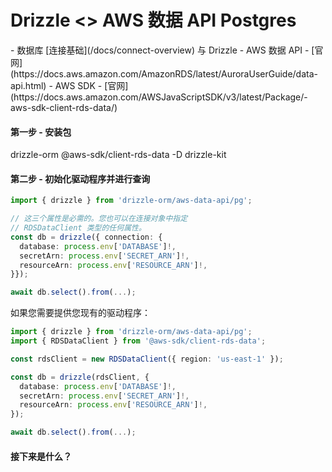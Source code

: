 
# Drizzle \<\> AWS 数据 API Postgres

<Prerequisites>
- 数据库 [连接基础](/docs/connect-overview) 与 Drizzle
- AWS 数据 API - [官网](https://docs.aws.amazon.com/AmazonRDS/latest/AuroraUserGuide/data-api.html)
- AWS SDK - [官网](https://docs.aws.amazon.com/AWSJavaScriptSDK/v3/latest/Package/-aws-sdk-client-rds-data/)
</Prerequisites>

#### 第一步 - 安装包
<Npm>
drizzle-orm @aws-sdk/client-rds-data
-D drizzle-kit
</Npm>

#### 第二步 - 初始化驱动程序并进行查询
```typescript copy
import { drizzle } from 'drizzle-orm/aws-data-api/pg';

// 这三个属性是必需的。您也可以在连接对象中指定
// RDSDataClient 类型的任何属性。
const db = drizzle({ connection: {
  database: process.env['DATABASE']!,
  secretArn: process.env['SECRET_ARN']!,
  resourceArn: process.env['RESOURCE_ARN']!,
}});

await db.select().from(...);
```

如果您需要提供您现有的驱动程序：

```typescript copy
import { drizzle } from 'drizzle-orm/aws-data-api/pg';
import { RDSDataClient } from '@aws-sdk/client-rds-data';

const rdsClient = new RDSDataClient({ region: 'us-east-1' });

const db = drizzle(rdsClient, {
  database: process.env['DATABASE']!,
  secretArn: process.env['SECRET_ARN']!,
  resourceArn: process.env['RESOURCE_ARN']!,
});

await db.select().from(...);
```

#### 接下来是什么？

<WhatsNextPostgres/>
